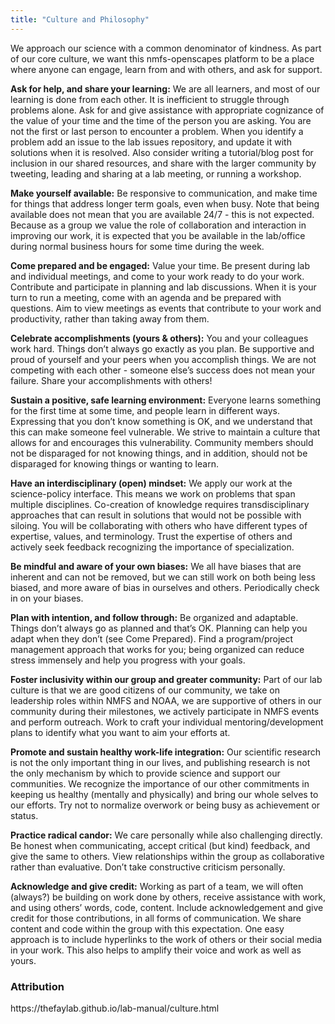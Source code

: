 ```yaml
---
title: "Culture and Philosophy"
---
```


We approach our science with a common denominator of kindness. As part of our core culture, we want this nmfs-openscapes platform to be a place where anyone can engage, learn from and with others, and ask for support. 

**Ask for help, and share your learning:** We are all learners, and most of our learning is done from each other. It is inefficient to struggle through problems alone. Ask for and give assistance with appropriate cognizance of the value of your time and the time of the person you are asking. You are not the first or last person to encounter a problem. When you identify a problem add an issue to the lab issues repository, and update it with solutions when it is resolved. Also consider writing a tutorial/blog post for inclusion in our shared resources, and share with the larger community by tweeting, leading and sharing at a lab meeting, or running a workshop.

**Make yourself available:** Be responsive to communication, and make time for things that address longer term goals, even when busy.  Note that being available does not mean that you are available 24/7 - this is not expected. Because as a group we value the role of collaboration and interaction in improving our work, it is expected that you be available in the lab/office during normal business hours for some time during the week.

**Come prepared and be engaged:** Value your time. Be present during lab and individual meetings, and come to your work ready to do your work. Contribute and participate in planning and lab discussions. When it is your turn to run a meeting, come with an agenda and be prepared with questions. Aim to view meetings as events that contribute to your work and productivity, rather than taking away from them.

**Celebrate accomplishments (yours & others):** You and your colleagues work hard. Things don’t always go exactly as you plan. Be supportive and proud of yourself and your peers when you accomplish things. We are not competing with each other - someone else’s success does not mean your failure. Share your accomplishments with others!

**Sustain a positive, safe learning environment:** Everyone learns something for the first time at some time, and people learn in different ways. Expressing that you don’t know something is OK, and we understand that this can make someone feel vulnerable. We strive to maintain a culture that allows for and encourages this vulnerability. Community members should not be disparaged for not knowing things, and in addition, should not be disparaged for knowing things or wanting to learn.

**Have an interdisciplinary (open) mindset:** We apply our work at the science-policy interface. This means we work on problems that span multiple disciplines. Co-creation of knowledge requires transdisciplinary approaches that can result in solutions that would not be possible with siloing. You will be collaborating with others who have different types of expertise, values, and terminology. Trust the expertise of others and actively seek feedback recognizing the importance of specialization.

**Be mindful and aware of your own biases:** We all have biases that are inherent and can not be removed, but we can still work on both being less biased, and more aware of bias in ourselves and others. Periodically check in on your biases.

**Plan with intention, and follow through:** Be organized and adaptable. Things don’t always go as planned and that’s OK. Planning can help you adapt when they don’t (see Come Prepared). Find a program/project management approach that works for you; being organized can reduce stress immensely and help you progress with your goals.

**Foster inclusivity within our group and greater community:** Part of our lab culture is that we are good citizens of our community, we take on leadership roles within NMFS and NOAA, we are supportive of others in our community during their milestones, we actively participate in NMFS events and perform outreach. Work to craft your individual mentoring/development plans to identify what you want to aim your efforts at.

**Promote and sustain healthy work-life integration:** Our scientific research is not the only important thing in our lives, and publishing research is not the only mechanism by which to provide science and support our communities. We recognize the importance of our other commitments in keeping us healthy (mentally and physically) and bring our whole selves to our efforts. Try not to normalize overwork or being busy as achievement or status.

**Practice radical candor:** We care personally while also challenging directly. Be honest when communicating, accept critical (but kind) feedback, and give the same to others. View relationships within the group as collaborative rather than evaluative. Don’t take constructive criticism personally.

**Acknowledge and give credit:** Working as part of a team, we will often (always?) be building on work done by others, receive assistance with work, and using others’ words, code, content. Include acknowledgement and give credit for those contributions, in all forms of communication. We share content and code within the group with this expectation. One easy approach is to include hyperlinks to the work of others or their social media in your work. This also helps to amplify their voice and work as well as yours.

### Attribution

https://thefaylab.github.io/lab-manual/culture.html
